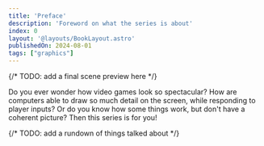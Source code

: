 ```yaml
---
title: 'Preface'
description: 'Foreword on what the series is about'
index: 0
layout: '@layouts/BookLayout.astro'
publishedOn: 2024-08-01
tags: ["graphics"]
---
```


{/* TODO: add a final scene preview here */}

Do you ever wonder how video games look so spectacular? How are computers able to draw so much detail on the screen, while responding to player inputs? Or do you know how some things work, but don't have a coherent picture? Then this series is for you!

{/* TODO: add a rundown of things talked about */}
